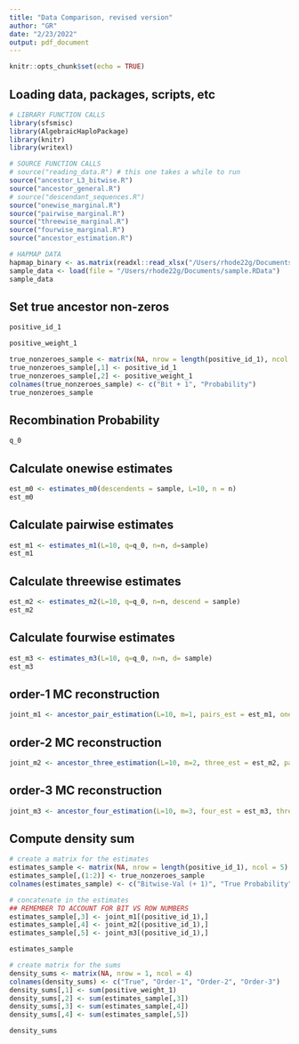 ```yaml
---
title: "Data Comparison, revised version"
author: "GR"
date: "2/23/2022"
output: pdf_document
---
```


```r
knitr::opts_chunk$set(echo = TRUE)
```

## Loading data, packages, scripts, etc

```r
# LIBRARY FUNCTION CALLS
library(sfsmisc)
library(AlgebraicHaploPackage)
library(knitr)
library(writexl)

# SOURCE FUNCTION CALLS
# source("reading_data.R") # this one takes a while to run
source("ancestor_L3_bitwise.R")
source("ancestor_general.R")
# source("descendant_sequences.R")
source("onewise_marginal.R")
source("pairwise_marginal.R")
source("threewise_marginal.R")
source("fourwise_marginal.R")
source("ancestor_estimation.R")

# HAPMAP DATA
hapmap_binary <- as.matrix(readxl::read_xlsx("/Users/rhode22g/Documents/hapmap_data.xlsx"))
sample_data <- load(file = "/Users/rhode22g/Documents/sample.RData")
sample_data
```


## Set true ancestor non-zeros
```r
positive_id_1
```

```r
positive_weight_1
```

```r
true_nonzeroes_sample <- matrix(NA, nrow = length(positive_id_1), ncol = 2)
true_nonzeroes_sample[,1] <- positive_id_1
true_nonzeroes_sample[,2] <- positive_weight_1
colnames(true_nonzeroes_sample) <- c("Bit + 1", "Probability")
true_nonzeroes_sample
```



## Recombination Probability
```r
q_0
```

## Calculate onewise estimates

```r
est_m0 <- estimates_m0(descendents = sample, L=10, n = n)
est_m0
```

## Calculate pairwise estimates

```r
est_m1 <- estimates_m1(L=10, q=q_0, n=n, d=sample)
est_m1
```

## Calculate threewise estimates

```r
est_m2 <- estimates_m2(L=10, q=q_0, n=n, descend = sample)
est_m2
```


## Calculate fourwise estimates
```r
est_m3 <- estimates_m3(L=10, q=q_0, n=n, d= sample)
est_m3
```

## order-1 MC reconstruction

```r
joint_m1 <- ancestor_pair_estimation(L=10, m=1, pairs_est = est_m1, ones_est = est_m0)
```

## order-2 MC reconstruction

```r
joint_m2 <- ancestor_three_estimation(L=10, m=2, three_est = est_m2, pairs_est = est_m1)
```

## order-3 MC reconstruction

```r
joint_m3 <- ancestor_four_estimation(L=10, m=3, four_est = est_m3, three_est = est_m2)
```


## Compute density sum

```r
# create a matrix for the estimates
estimates_sample <- matrix(NA, nrow = length(positive_id_1), ncol = 5)
estimates_sample[,(1:2)] <- true_nonzeroes_sample
colnames(estimates_sample) <- c("Bitwise-Val (+ 1)", "True Probability", "Order-1", "Order-2", "Order-3")

# concatenate in the estimates 
## REMEMBER TO ACCOUNT FOR BIT VS ROW NUMBERS
estimates_sample[,3] <- joint_m1[(positive_id_1),]
estimates_sample[,4] <- joint_m2[(positive_id_1),]
estimates_sample[,5] <- joint_m3[(positive_id_1),]

estimates_sample
```

```r
# create matrix for the sums
density_sums <- matrix(NA, nrow = 1, ncol = 4)
colnames(density_sums) <- c("True", "Order-1", "Order-2", "Order-3")
density_sums[,1] <- sum(positive_weight_1)
density_sums[,2] <- sum(estimates_sample[,3])
density_sums[,3] <- sum(estimates_sample[,4])
density_sums[,4] <- sum(estimates_sample[,5])

density_sums
```

